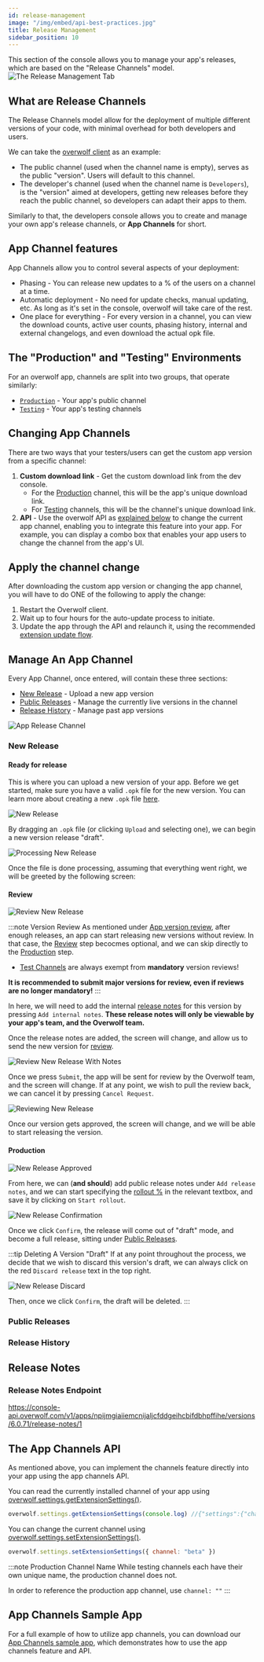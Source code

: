 ```yaml
---
id: release-management
image: "/img/embed/api-best-practices.jpg"
title: Release Management
sidebar_position: 10
---
```


This section of the console allows you to manage your app's releases, which are based on the "Release Channels" model.
![The Release Management Tab](/assets/tools/developers-console/all-applications/release-management/index.jpg)

## What are Release Channels

The Release Channels model allow for the deployment of multiple different versions of your code, with minimal overhead for both developers and users.

We can take the [overwolf client](/support/developer-client-downloads) as an example:
- The public channel (used when the channel name is empty), serves as the public "version". Users will default to this channel.
- The developer's channel (used when the channel name is `Developers`), is the "version" aimed at developers, getting new releases before they reach the public channel, so developers can adapt their apps to them.

Similarly to that, the developers console allows you to create and manage your own app's release channels, or **App Channels** for short.

## App Channel features

App Channels allow you to control several aspects of your deployment:
- Phasing - You can release new updates to a % of the users on a channel at a time.
- Automatic deployment - No need for update checks, manual updating, etc. As long as it's set in the console, overwolf will take care of the rest.
- One place for everything - For every version in a channel, you can view the download counts, active user counts, phasing history, internal and external changelogs, and even download the actual opk file.

## The "Production" and "Testing" Environments

For an overwolf app, channels are split into two groups, that operate similarly:
- [`Production`](release-management/production) - Your app's public channel
- [`Testing`](release-management/testing) - Your app's testing channels

## Changing App Channels

There are two ways that your testers/users can get the custom app version from a specific channel:

1. **Custom download link** - Get the custom download link from the dev console.
    - For the [Production](release-management/production) channel, this will be the app's unique download link.
    - For [Testing](release-management/testing) channels, this will be the channel's unique download link.
2. **API** - Use the overwolf API as [explained below](#the-app-channels-api) to change the current app channel, enabling you to integrate this feature into your app.
For example, you can display a combo box that enables your app users to change the channel from the app's UI.

## Apply the channel change

After downloading the custom app version or changing the app channel, you will have to do ONE of the following to apply the change:

1. Restart the Overwolf client.
2. Wait up to four hours for the auto-update process to initiate.
3. Update the app through the API and relaunch it, using the recommended [extension update flow](/api/extensions#recommended-extension-update-flow).

## Manage An App Channel

Every App Channel, once entered, will contain these three sections:
* [New Release](#new-release) - Upload a new app version
* [Public Releases](#public-releases) - Manage the currently live versions in the channel
* [Release History](#release-history) - Manage past app versions

![App Release Channel](/assets/tools/developers-console/all-applications/release-management/app-channel.jpg)

### New Release
#### Ready for release
This is where you can upload a new version of your app. Before we get started, make sure you have a valid `.opk` file for the new version. You can learn more about creating a new `.opk` file [here](/start/submit-your-app#how-to-create-an-opk-package).

![New Release](/assets/tools/developers-console/all-applications/release-management/production/new-release.jpg)

By dragging an `.opk` file (or clicking `Upload` and selecting one), we can begin a new version release "draft".

![Processing New Release](/assets/tools/developers-console/all-applications/release-management/production/new-release-processing.jpg)

Once the file is done processing, assuming that everything went right, we will be greeted by the following screen:

#### Review
![Review New Release](/assets/tools/developers-console/all-applications/release-management/production/new-release-review.jpg)

:::note Version Review
As mentioned under [App version review](/start/maintain-your-app/submit-an-app-update#app-version-review),
after enough releases, an app can start releasing new versions without review. In that case, the [Review](#review) step becocmes optional,
and we can skip directly to the [Production](#production) step.
- [Test Channels](release-management/testing) are always exempt from **mandatory** version reviews!

**It is recommended to submit major versions for review, even if reviews are no longer mandatory!**
:::

In here, we will need to add the internal [release notes](#release-notes) for this version by pressing `Add internal notes`. **These release notes will only be viewable by your app's team, and the Overwolf team.**

Once the release notes are added, the screen will change, and allow us to send the new version for [review](/start/maintain-your-app/submit-an-app-update#app-version-review).

![Review New Release With Notes](/assets/tools/developers-console/all-applications/release-management/production/new-release-review-noted.jpg)

Once we press `Submit`, the app will be sent for review by the Overwolf team, and the screen will change. If at any point, we wish to pull the review back, we can cancel it by pressing `Cancel Request`.

![Reviewing New Release](/assets/tools/developers-console/all-applications/release-management/production/new-release-reviewing.jpg)

Once our version gets approved, the screen will change, and we will be able to start releasing the version.

#### Production
![New Release Approved](/assets/tools/developers-console/all-applications/release-management/production/new-release-reviewed.jpg)

From here, we can (**and should**) add public release notes under `Add release notes`, and we can start specifying the [rollout %](.#rollout) in the relevant textbox, and save it by clicking on `Start rollout`.

![New Release Confirmation](/assets/tools/developers-console/all-applications/release-management/production/new-release-confirmation.jpg)

Once we click `Confirm`, the release will come out of "draft" mode, and become a full release, sitting under [Public Releases](#public-releases).

:::tip Deleting A Version "Draft"
If at any point throughout the process, we decide that we wish to discard this version's draft, we can always click on the red `Discard release` text in the top right.

![New Release Discard](/assets/tools/developers-console/all-applications/release-management/production/new-release-discard.jpg)

Then, once we click `Confirm`, the draft will be deleted.
:::

### Public Releases




### Release History








## Release Notes






### Release Notes Endpoint

https://console-api.overwolf.com/v1/apps/npijmgiaiiemcnijaljcfddgeihcbifdbhpffihe/versions/6.0.71/release-notes/1



## The App Channels API

As mentioned above, you can implement the channels feature directly into your app using the app channels API.

You can read the currently installed channel of your app using [overwolf.settings.getExtensionSettings()](/api/settings#getextensionsettingscallback).

```js
overwolf.settings.getExtensionSettings(console.log) //{"settings":{"channel":"beta"},"success":true}
```

You can change the current channel using [overwolf.settings.setExtensionSettings()](/api/settings#setextensionsettingsextensionsettings-callback).

```js
overwolf.settings.setExtensionSettings({ channel: "beta" })
```

:::note Production Channel Name
While testing channels each have their own unique name, the production channel does not.

In order to reference the production app channel, use `channel: ""`
:::

## App Channels Sample App

For a full example of how to utilize app channels, you can download our [App Channels sample app](https://github.com/overwolf/api/s-sample-apps/tree/master),
which demonstrates how to use the app channels feature and API.